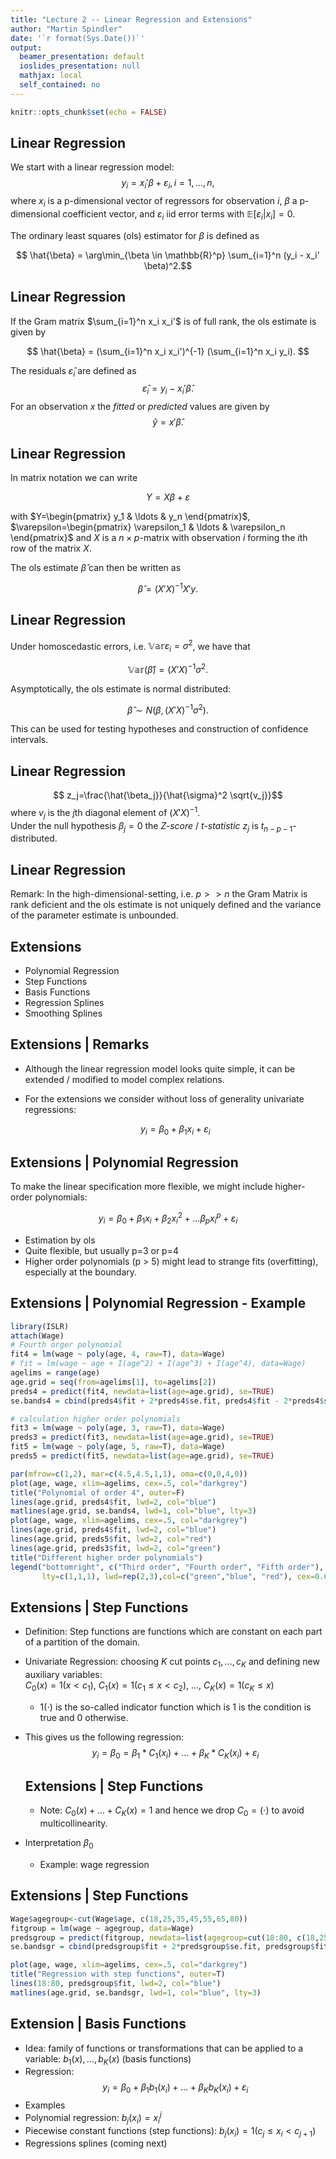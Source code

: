 ```yaml
---
title: "Lecture 2 -- Linear Regression and Extensions"
author: "Martin Spindler"
date: '`r format(Sys.Date())`'
output:
  beamer_presentation: default
  ioslides_presentation: null
  mathjax: local
  self_contained: no
---
```


```r
knitr::opts_chunk$set(echo = FALSE)
```

## Linear Regression
We start with a linear regression model:
$$ y_i = x_i' \beta + \varepsilon_i, i=1, \ldots,n, $$
where $x_i$ is a p-dimensional vector of regressors for observation $i$, $\beta$ a p-dimensional coefficient vector, and $\varepsilon_i$ iid error terms with $\mathbb{E} [\varepsilon_i|x_i]= 0$.

The ordinary least squares (ols) estimator for $\beta$ is defined as

$$ \hat{\beta} = \arg\min_{\beta \in \mathbb{R}^p} \sum_{i=1}^n (y_i - x_i' \beta)^2.$$


## Linear Regression
If the Gram matrix $\sum_{i=1}^n x_i x_i'$ is of full rank, the ols estimate is given by 

$$ \hat{\beta} = (\sum_{i=1}^n x_i x_i')^{-1} (\sum_{i=1}^n x_i y_i). $$

The residuals $\hat{\varepsilon}_i$ are defined as
$$ \hat{\varepsilon}_i = y_i - x_i'\hat{\beta}. $$
For an observation $x$ the *fitted* or *predicted* values are given by 
$$ \hat{y} =  x'\hat{\beta}. $$

## Linear Regression

In matrix notation we can write

$$ Y=X  \beta + \varepsilon $$

with $Y=\begin{pmatrix} y_1 & \ldots & y_n \end{pmatrix}$, $\varepsilon=\begin{pmatrix} \varepsilon_1 & \ldots & \varepsilon_n \end{pmatrix}$ and $X$ is a $n \times p$-matrix with observation $i$ forming the $i$th row of the matrix $X$.

The ols estimate $\hat{\beta}$ can then be written as

$$ \hat{\beta} = (X'X)^{-1}X'y.$$

## Linear Regression

Under homoscedastic errors, i.e. $\mathbb{Var} \varepsilon_i=\sigma^2$, we have that

$$ \mathbb{Var}(\hat{\beta})= (X'X)^{-1} \sigma^2.$$

Asymptotically, the ols estimate is normal distributed:

$$ \hat{\beta} \sim N(\beta, (X'X)^{-1} \sigma^2).$$

This can be used for testing hypotheses and construction of confidence intervals.

## Linear Regression
$$ z_j=\frac{\hat{\beta_j}}{\hat{\sigma}^2 \sqrt{v_j}}$$
where $v_j$ is the $j$th diagonal element of $(X'X)^{-1}$.  
Under the null hypothesis $\beta_j=0$ the *Z-score* / *t-statistic* $z_j$ is $t_{n-p-1}$-distributed.

## Linear Regression

Remark: In the high-dimensional-setting, i.e. $p >> n$ the Gram Matrix is rank deficient and the ols estimate is not uniquely defined and the variance of the parameter estimate is unbounded.

## Extensions
- Polynomial Regression
- Step Functions
- Basis Functions
- Regression Splines
- Smoothing Splines

## Extensions | Remarks
* Although the linear regression model looks quite simple, it can be extended / modified to model complex relations.
* For the extensions we consider without loss of generality univariate regressions:
  
  $$ y_i=\beta_0 + \beta_1 x_i + \varepsilon_i$$

## Extensions | Polynomial Regression

To make the linear specification more flexible, we might include higher-order polynomials:
  
  $$y_i = \beta_0 + \beta_1 x_i + \beta_2 x_i^2 + \ldots \beta_p x_i^p + \varepsilon_i$$

  
* Estimation by ols
* Quite flexible, but usually p=3 or p=4
* Higher order polynomials (p > 5) might lead to strange fits (overfitting), especially at the boundary.

## Extensions | Polynomial Regression - Example
```r
library(ISLR)
attach(Wage)
# Fourth orger polynomial
fit4 = lm(wage ~ poly(age, 4, raw=T), data=Wage)
# fit = lm(wage ~ age + I(age^2) + I(age^3) + I(age^4), data=Wage)
agelims = range(age)
age.grid = seq(from=agelims[1], to=agelims[2])
preds4 = predict(fit4, newdata=list(age=age.grid), se=TRUE)
se.bands4 = cbind(preds4$fit + 2*preds4$se.fit, preds4$fit - 2*preds4$se.fit) #95% confidence intervall
```


```r
# calculation higher order polynomials
fit3 = lm(wage ~ poly(age, 3, raw=T), data=Wage)
preds3 = predict(fit3, newdata=list(age=age.grid), se=TRUE)
fit5 = lm(wage ~ poly(age, 5, raw=T), data=Wage)
preds5 = predict(fit5, newdata=list(age=age.grid), se=TRUE)
```

```r
par(mfrow=c(1,2), mar=c(4.5,4.5,1,1), oma=c(0,0,4,0))
plot(age, wage, xlim=agelims, cex=.5, col="darkgrey")
title("Polynomial of order 4", outer=F)
lines(age.grid, preds4$fit, lwd=2, col="blue")
matlines(age.grid, se.bands4, lwd=1, col="blue", lty=3)
plot(age, wage, xlim=agelims, cex=.5, col="darkgrey")
lines(age.grid, preds4$fit, lwd=2, col="blue")
lines(age.grid, preds5$fit, lwd=2, col="red")
lines(age.grid, preds3$fit, lwd=2, col="green")
title("Different higher order polynomials")
legend("bottomright", c("Third order", "Fourth order", "Fifth order"), 
       lty=c(1,1,1), lwd=rep(2,3),col=c("green","blue", "red"), cex=0.65)
```


## Extensions | Step Functions

* Definition: Step functions are functions which are constant on each part of a partition of the domain.
* Univariate Regression: choosing $K$ cut points $c_1, \ldots, c_K$ and defining new auxiliary variables:  
  $C_0(x)= 1(x < c_1)$, $C_1(x)=1(c_1 \leq x < c_2)$, $\ldots$, $C_K(x)=1(c_K \leq x)$
  * $1(\cdot)$ is the so-called indicator function which is $1$ is the condition is true and $0$ otherwise.
* This gives us the following regression:
  $$ y_i = \beta_0 = \beta_1 *C_1(x_i) + \ldots + \beta_K *C_K(x_i) + \varepsilon_i $$
  
  ## Extensions | Step Functions
  
  * Note: $C_0(x) + \ldots + C_K(x) = 1$ and hence we drop $C_0=(\cdot)$ to avoid multicollinearity.
* Interpretation $\beta_0$
  * Example: wage regression

## Extensions | Step Functions
```r
Wage$agegroup<-cut(Wage$age, c(18,25,35,45,55,65,80))
fitgroup = lm(wage ~ agegroup, data=Wage)
predsgroup = predict(fitgroup, newdata=list(agegroup=cut(18:80, c(18,25,35,45,55,65,80))), se=TRUE)
se.bandsgr = cbind(predsgroup$fit + 2*predsgroup$se.fit, predsgroup$fit - 2*predsgroup$se.fit) #95% confidence intervall
```

```r
plot(age, wage, xlim=agelims, cex=.5, col="darkgrey")
title("Regression with step functions", outer=T)
lines(18:80, predsgroup$fit, lwd=2, col="blue")
matlines(age.grid, se.bandsgr, lwd=1, col="blue", lty=3)
```

## Extension | Basis Functions

* Idea: family of functions or transformations that can be applied to a variable: $b_1(x), \ldots, b_K(x)$ (basis functions)
* Regression: $$y_i = \beta_0 + \beta_1 b_1(x_i) + \ldots + \beta_K b_K(x_i) + \varepsilon_i $$
* Examples
+ Polynomial regression: $b_j(x_i)=x^j_i$
+ Piecewise constant functions (step functions): $b_j(x_i)=1(c_j \leq x_i < c_{j+1})$
+ Regressions splines (coming next)